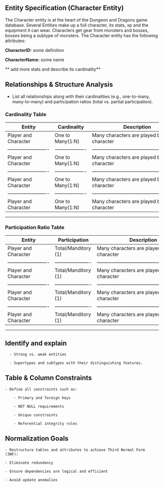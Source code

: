 ## **Entity Specification (Character Entity)**
The Character entity is at the heart of the Dungeon and Dragons game database. Several Entities make up a full character, its stats, xp and the equipment it can wear. Characters get gear from monsters and bosses, bosses being a subtype of monsters. The Character entity has the following attributes:

**CharacterID:** some definition

**CharacterName:** some name

** add more stats and describe its cardinality**



## **Relationships & Structure Analysis**

  - List all relationships along with their cardinalities (e.g., one-to-many, many-to-many) and participation ratios (total vs. partial participation).

### Cardinality Table

| Entity                  | Cardinality       | Description                                            |
|-------------------------|-------------------|--------------------------------------------------------|
| Player and Character    | One to Many(1:N)  | Many characters are played by one character            |
|-------------------------|-------------------|--------------------------------------------------------|
| Player and Character    | One to Many(1:N)  | Many characters are played by one character            |
|-------------------------|-------------------|--------------------------------------------------------|
| Player and Character    | One to Many(1:N)  | Many characters are played by one character            |
|-------------------------|-------------------|--------------------------------------------------------|
| Player and Character    | One to Many(1:N)  | Many characters are played by one character            |

---

### Participation Ratio Table 

| Entity                  | Participation        | Description                                             |
|-------------------------|----------------------|---------------------------------------------------------|
| Player and Character    | Total/Manditory (1)  | Many characters are played by one character             |
|-------------------------|----------------------|---------------------------------------------------------|
| Player and Character    | Total/Manditory (1)  | Many characters are played by one character             |     
|-------------------------|----------------------|---------------------------------------------------------|
| Player and Character    | Total/Manditory (1)  | Many characters are played by one character             |     
|-------------------------|----------------------|---------------------------------------------------------|
| Player and Character    | Total/Manditory (1)  | Many characters are played by one character             |     

---

## **Identify and explain**

      - Strong vs. weak entities

      - Supertypes and subtypes with their distinguishing features.

## **Table & Column Constraints**

    - Define all constraints such as:

        - Primary and foreign keys

        - NOT NULL requirements

        - Unique constraints

        - Referential integrity rules

## **Normalization Goals**

    - Restructure tables and attributes to achieve Third Normal Form (3NF):

    - Eliminate redundancy

    - Ensure dependencies are logical and efficient

    - Avoid update anomalies
